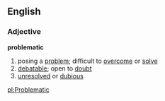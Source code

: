 ==English==
=== Adjective ===
'''problematic'''
# posing a [[problem]]; difficult to [[overcome]] or [[solve]]
# [[debatable]]; open to [[doubt]]
# [[unresolved]] or [[dubious]]

[[pl:Problematic]]
